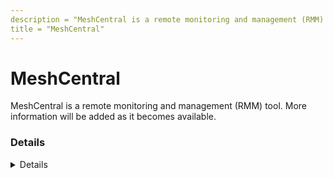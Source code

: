 ```yaml
---
description = "MeshCentral is a remote monitoring and management (RMM) tool. More information will be added as it becomes available."
title = "MeshCentral"
---
```




# MeshCentral

MeshCentral is a remote monitoring and management (RMM) tool. More information will be added as it becomes available.

### Details
<Details author={""}
         category={""}
         created={""}
         website={""}
         lastModified={"2/8/2024"}
         privileges={""}
         free={ "" }
         verification={""}
/>

#### Installation Paths
<Card code={ ["meshcentral*.exe", "mesh*.exe"] }/>





### Forensic Artifacts




#### Network Artifacts
<EuiSpacer size="xl"/>
<NetworkArtifactsTable data={ [{"Description": "Known remote domains", "Domains": ["user_managed", "meshcentral.com"], "Ports": []}] }/>




### Detections
- Detects potential network activity of MeshCentral RMM tool
  - [Sigma Rule](https://github.com/magicsword-io/LOLRMM/blob/main/detections/sigma/meshcentral_network_sigma.yml)
- Detects potential processes activity of MeshCentral RMM tool
  - [Sigma Rule](https://github.com/magicsword-io/LOLRMM/blob/main/detections/sigma/meshcentral_processes_sigma.yml)

### References
- [https://ylianst.github.io/MeshCentral/meshcentral/](https://ylianst.github.io/MeshCentral/meshcentral/)

